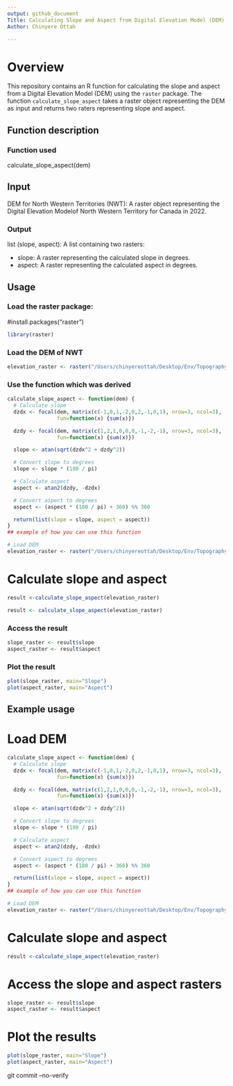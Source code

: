 ```yaml
---
output: github_document
Title: Calculating Slope and Aspect from Digital Elevation Model (DEM)
Author: Chinyere Ottah

---
```


# Overview

This repository contains an R function for calculating the slope and aspect from a Digital Elevation Model (DEM) using the `raster` package. The function `calculate_slope_aspect` takes a raster object representing the DEM as input and returns two raters representing slope and aspect.

## Function description

### Function used


calculate_slope_aspect(dem)


## Input
DEM for North Western Territories (NWT): A raster object representing the Digital Elevation Modelof North Western Territory for Canada in 2022.

### Output

list (slope, aspect): A list containing two rasters:

- slope: A raster representing the calculated slope in degrees.
- aspect: A raster representing the calculated aspect in degrees.

## Usage

### Load the raster package:

#install.packages("raster")
```r
library(raster)
```


### Load the DEM of NWT 


```r
elevation_raster <- raster("/Users/chinyereottah/Desktop/Env/TopographyR/data-raw/NWTDEM_2022.tif")
```


### Use the function which was derived 

```r

calculate_slope_aspect <- function(dem) {
  # Calculate slope
  dzdx <- focal(dem, matrix(c(-1,0,1,-2,0,2,-1,0,1), nrow=3, ncol=3),
                fun=function(x) {sum(x)})

  dzdy <- focal(dem, matrix(c(1,2,1,0,0,0,-1,-2,-1), nrow=3, ncol=3),
                fun=function(x) {sum(x)})

  slope <- atan(sqrt(dzdx^2 + dzdy^2))

  # Convert slope to degrees
  slope <- slope * (180 / pi)

  # Calculate aspect
  aspect <- atan2(dzdy, -dzdx)

  # Convert aspect to degrees
  aspect <- (aspect * (180 / pi) + 360) %% 360

  return(list(slope = slope, aspect = aspect))
}
## example of how you can use this function

# Load DEM
elevation_raster <- raster("/Users/chinyereottah/Desktop/Env/TopographyR/data-raw/NWTDEM_2022.tif")

```


# Calculate slope and aspect
```r
result <-calculate_slope_aspect(elevation_raster)

result <- calculate_slope_aspect(elevation_raster)
```

### Access the result

```r
slope_raster <- result$slope
aspect_raster <- result$aspect
```

### Plot the result
```r
plot(slope_raster, main="Slope")
plot(aspect_raster, main="Aspect")
```

## Example usage

# Load DEM

```r
calculate_slope_aspect <- function(dem) {
  # Calculate slope
  dzdx <- focal(dem, matrix(c(-1,0,1,-2,0,2,-1,0,1), nrow=3, ncol=3),
                fun=function(x) {sum(x)})

  dzdy <- focal(dem, matrix(c(1,2,1,0,0,0,-1,-2,-1), nrow=3, ncol=3),
                fun=function(x) {sum(x)})

  slope <- atan(sqrt(dzdx^2 + dzdy^2))

  # Convert slope to degrees
  slope <- slope * (180 / pi)

  # Calculate aspect
  aspect <- atan2(dzdy, -dzdx)

  # Convert aspect to degrees
  aspect <- (aspect * (180 / pi) + 360) %% 360

  return(list(slope = slope, aspect = aspect))
}
## example of how you can use this function

# Load DEM
elevation_raster <- raster("/Users/chinyereottah/Desktop/Env/TopographyR/data-raw/NWTDEM_2022.tif")

```


# Calculate slope and aspect
```r
result <-calculate_slope_aspect(elevation_raster)
```

# Access the slope and aspect rasters
```r
slope_raster <- result$slope
aspect_raster <- result$aspect
```


# Plot the results
```r
plot(slope_raster, main="Slope")
plot(aspect_raster, main="Aspect")
```

git commit --no-verify


